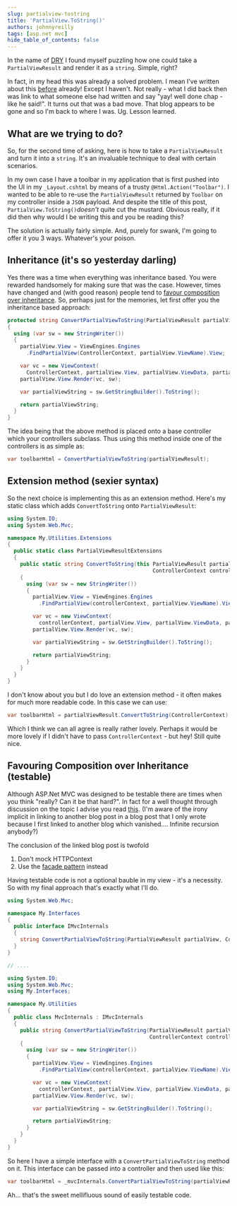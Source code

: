 ```yaml
---
slug: partialview-tostring
title: 'PartialView.ToString()'
authors: johnnyreilly
tags: [asp.net mvc]
hide_table_of_contents: false
---
```


In the name of [DRY](https://en.wikipedia.org/wiki/Don%27t_repeat_yourself) I found myself puzzling how one could take a `PartialViewResult` and render it as a `string`. Simple, right?

<!--truncate-->

In fact, in my head this was already a solved problem. I mean I've written about this [before](../2012-07-16-rendering-partial-view-to-string/index.mdx) already! Except I haven't. Not really - what I did back then was link to what someone else had written and say "yay! well done chap - like he said!". It turns out that was a bad move. That blog appears to be gone and so I'm back to where I was. Ug. Lesson learned.

## What are we trying to do?

So, for the second time of asking, here is how to take a `PartialViewResult` and turn it into a `string`. It's an invaluable technique to deal with certain scenarios.

In my own case I have a toolbar in my application that is first pushed into the UI in my `_Layout.cshtml` by means of a trusty `@Html.Action("Toolbar")`. I wanted to be able to re-use the `PartialViewResult` returned by `Toolbar` on my controller inside a `JSON` payload. And despite the title of this post, `PartialView.ToString()`_doesn't_ quite cut the mustard. Obvious really, if it did then why would I be writing this and you be reading this?

The solution is actually fairly simple. And, purely for swank, I'm going to offer it you 3 ways. Whatever's your poison.

## Inheritance (it's so yesterday darling)

Yes there was a time when everything was inheritance based. You were rewarded handsomely for making sure that was the case. However, times have changed and (with good reason) people tend to [favour composition over inheritance](https://en.wikipedia.org/wiki/Composition_over_inheritance). So, perhaps just for the memories, let first offer you the inheritance based approach:

```cs
protected string ConvertPartialViewToString(PartialViewResult partialView)
{
  using (var sw = new StringWriter())
  {
    partialView.View = ViewEngines.Engines
      .FindPartialView(ControllerContext, partialView.ViewName).View;

    var vc = new ViewContext(
      ControllerContext, partialView.View, partialView.ViewData, partialView.TempData, sw);
    partialView.View.Render(vc, sw);

    var partialViewString = sw.GetStringBuilder().ToString();

    return partialViewString;
  }
}
```

The idea being that the above method is placed onto a base controller which your controllers subclass. Thus using this method inside one of the controllers is as simple as:

```cs
var toolbarHtml = ConvertPartialViewToString(partialViewResult);
```

## Extension method (sexier syntax)

So the next choice is implementing this as an extension method. Here's my static class which adds `ConvertToString` onto `PartialViewResult`:

```cs
using System.IO;
using System.Web.Mvc;

namespace My.Utilities.Extensions
{
  public static class PartialViewResultExtensions
  {
    public static string ConvertToString(this PartialViewResult partialView,
                                              ControllerContext controllerContext)
    {
      using (var sw = new StringWriter())
      {
        partialView.View = ViewEngines.Engines
          .FindPartialView(controllerContext, partialView.ViewName).View;

        var vc = new ViewContext(
          controllerContext, partialView.View, partialView.ViewData, partialView.TempData, sw);
        partialView.View.Render(vc, sw);

        var partialViewString = sw.GetStringBuilder().ToString();

        return partialViewString;
      }
    }
  }
}
```

I don't know about you but I do love an extension method - it often makes for much more readable code. In this case we can use:

```cs
var toolbarHtml = partialViewResult.ConvertToString(ControllerContext);
```

Which I think we can all agree is really rather lovely. Perhaps it would be more lovely if I didn't have to pass `ControllerContext` \- but hey! Still quite nice.

## Favouring Composition over Inheritance (testable)

Although ASP.Net MVC was designed to be testable there are times when you think "really? Can it be that hard?". In fact for a well thought through discussion on the topic I advise you read [this](http://volaresystems.com/blog/post/2010/08/19/Dont-mock-HttpContext). (I'm aware of the irony implicit in linking to another blog post in a blog post that I only wrote because I first linked to another blog which vanished.... Infinite recursion anybody?)

The conclusion of the linked blog post is twofold

1. Don't mock HTTPContext
2. Use the [facade pattern](https://en.wikipedia.org/wiki/Facade_pattern) instead

Having testable code is not a optional bauble in my view - it's a necessity. So with my final approach that's exactly what I'll do.

```cs
using System.Web.Mvc;

namespace My.Interfaces
{
  public interface IMvcInternals
  {
    string ConvertPartialViewToString(PartialViewResult partialView, ControllerContext controllerContext);
  }
}

// ....

using System.IO;
using System.Web.Mvc;
using My.Interfaces;

namespace My.Utilities
{
  public class MvcInternals : IMvcInternals
  {
    public string ConvertPartialViewToString(PartialViewResult partialView,
                                             ControllerContext controllerContext)
    {
      using (var sw = new StringWriter())
      {
        partialView.View = ViewEngines.Engines
          .FindPartialView(controllerContext, partialView.ViewName).View;

        var vc = new ViewContext(
          controllerContext, partialView.View, partialView.ViewData, partialView.TempData, sw);
        partialView.View.Render(vc, sw);

        var partialViewString = sw.GetStringBuilder().ToString();

        return partialViewString;
      }
    }
  }
}
```

So here I have a simple interface with a `ConvertPartialViewToString` method on it. This interface can be passed into a controller and then used like this:

```cs
var toolbarHtml = _mvcInternals.ConvertPartialViewToString(partialViewResult, ControllerContext);
```

Ah... that's the sweet mellifluous sound of easily testable code.
